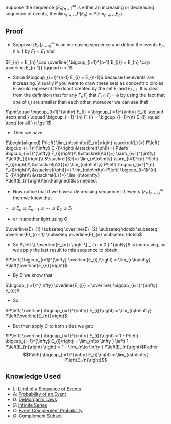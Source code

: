 Suppose the sequence <math display="inline">\left \{ E _ { n } \right \} _ { n = 1 } ^ \infty</math> is either an increasing or decreasing sequence of events, then<math display="block">\lim_{n\to\infty}P\left( E_{n}\right) = P\left( \lim_{n\to\infty}E_{n}\right)</math>

== Proof ==

* Suppose <math display="inline">\left \{ E _ { n } \right \} _ { n = 0 } ^ \infty</math> is an increasing sequence and define the events <math display="inline">F_{n}, n\ge 1</math> by <math display="inline">F_{1} = E_{1}</math> and
<math display="block">F_{n} = E_{n} \cap \overline{ \bigcup_{i=1}^{n-1} E_{i}} = E_{n} \cap \overline{E_{n-1}} \qquad n > 1</math>

* Since <math display="inline">\bigcup_{i=1}^{n-1} E_{i} = E_{n-1}</math> because the events are increasing. Visually if you were to draw these sets as concentric circles <math display="inline">F_{i}  </math> would represent the donut created by the set <math display="inline">E_{i}</math> and <math display="inline">E_{i-1}</math>. It is clear from the definition that for any <math display="inline">F_{i}, F_{j}</math> that <math display="inline">F_{i} \cap F_{j} = \varnothing</math> by using the fact that one of <math display="inline">i, j</math> are smaller than each other, moreover we can see that
<math display="block">\phi:\quad \bigcup_{i=1}^{\infty} F_{i} = \bigcup_{i=1}^{\infty} E_{i} \qquad \text{ and } \qquad \bigcup_{i=1}^{n} F_{i} = \bigcup_{i=1}^{n} E_{i} \quad \text{ for all } n \ge 1</math>

* Then we have
<math display="block">\begin{aligned}
  P\left( \lim_{n\to\infty}E_{n}\right) \stackrel{L}{=} P\left( \bigcup_{i=1}^{\infty} E_{i}\right) &\stackrel{\phi}{=} P\left( \bigcup_{i=1}^{\infty} F_{i}\right)\\
                                              &\stackrel{A3}{=}  \sum_{i=1}^{\infty} P\left(F_{i}\right)\\
                                              &\stackrel{S}{=} \lim_{n\to\infty} \sum_{i=1}^{n} P\left( F_{i}\right)\\
                                              &\stackrel{A3}{=} \lim_{n\to\infty} P\left( \bigcup_{i=1}^{n} F_{i}\right)\\
                                              &\stackrel{\phi}{=} \lim_{n\to\infty} P\left( \bigcup_{i=1}^{n} E_{i}\right)\\
                                              &\stackrel{L}{=} \lim_{n\to\infty} P\left(E_{n}\right)\end{aligned}</math>as needed.

* Now notice that if we have a decreasing sequence of events <math display="inline">\left \{ E _ { n } \right \} _ { n = 0 } ^{\infty}</math> then we know that
<math display="block">\dotsb \supseteq E_{n} \supseteq E_{n-1} \supseteq \dotsb  \supseteq E_{2} \supseteq E_{1}</math>

* or in another light using <math>O</math>
<math display="block">\overline{E}_{1} \subseteq \overline{E}_{2} \subseteq \dotsb  \subseteq \overline{E}_{n - 1} \subseteq \overline{E}_{n} \subseteq \dotsb</math>

* So <math display="inline">\left \{  \overline{E_{n}} \right \} _ { n = 0 } ^{\infty}</math> is increasing, so we apply the last result to this sequence to obtain
<math display="block">P\left( \bigcup_{i=1}^{\infty} \overline{E_{i}}\right) = \lim_{n\to\infty} P\left(\overline{E_{n}}\right)</math>

* By <math>D</math> we know that
<math display="block">\bigcup_{i=1}^{\infty} \overline{E_{i}} = \overline{ \bigcap_{i=1}^{\infty} E_{i}}</math>

* So
<math display="block">P\left( \overline{ \bigcap_{i=1}^{\infty} E_{i}}\right) = \lim_{n\to\infty} P\left(\overline{E_{n}}\right)</math>

* But then apply <math>C</math> to both sides we get:
<math display="block">P\left( \overline{ \bigcap_{i=1}^{\infty} E_{i}}\right) = 1  -  P\left( \bigcap_{i=1}^{\infty} E_{i}\right) = \lim_{n\to \infty } \left( 1  -  P\left(E_{n}\right) \right) = 1 - \lim_{n\to \infty } P\left(E_{n}\right)</math>Rather:<math display="block">P\left( \bigcap_{i=1}^{\infty} E_{i}\right) = \lim_{n\to\infty} P\left(E_{n}\right)</math>

== Knowledge Used ==

* <math>L</math>: [[Limit of a Sequence of Events]]
* <math>A</math>: [[Probability of an Event]]
*<math>D</math>: [[DeMorgan's Laws]]
* <math>S</math>: [[Infinite Series]]
* <math>C</math>: [[Event Complement Probability]]
* <math>O</math>: [[Complement Subset]]
{{Knowledge Metadata|Probability|Proposition}}